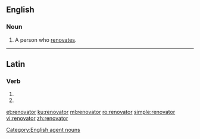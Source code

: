 ==English==

===Noun===
{{en-noun}}

# A person who [[renovate]]s.

[[Category:English agent nouns]]

----

==Latin==

===Verb===
{{la-verb-form|renovātor}}

# {{inflection of|renovō||2|s|futr|pasv|impr|lang=la}}
# {{inflection of|renovō||3|s|futr|pasv|impr|lang=la}}

[[et:renovator]]
[[ku:renovator]]
[[ml:renovator]]
[[ro:renovator]]
[[simple:renovator]]
[[vi:renovator]]
[[zh:renovator]]